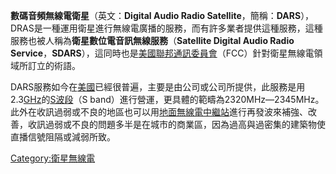 {{expert|time=2018-11-16T13:50:40+00:00}}
{{unreferenced|time=2018-11-16T13:50:40+00:00}}
{{noteTA
|G1=Communication
}}
'''數碼音頻無線電衛星'''（英文：'''Digital Audio Radio Satellite'''，簡稱：'''DARS'''），DRAS是一種運用衛星進行無線電廣播的服務，而有許多業者提供這種服務，這種服務也被人稱為'''衛星數位電音訊無線服務'''（'''Satellite Digital Audio Radio Service'''，'''SDARS'''），這同時也是[[美國聯邦通訊委員會|美國聯邦通訊委員會]]（FCC）針對衛星無線電領域所訂立的術語。

DARS服務如今在[[美國|美國]]已經很普遍，主要是由{{tsl|en|XM Radio|XM Satellite Radio Inc.}}公司或{{tsl|en|Sirius Satellite Radio|}}公司所提供，此服務是用2.3[[赫茲_(單位)|GHz]]的[[S波段|S波段]]（S band）進行營運，更具體的範疇為2320MHz—2345MHz。此外在收訊過弱或不良的地區也可以用[[無線電|地面無線電]][[中繼器|中繼站]]進行再發波來補強、改善，收訊過弱或不良的問題多半是在城市的商業區，因為過高與過密集的建築物使直播信號阻隔或減弱所致。

[[Category:衛星無線電|Category:衛星無線電]]